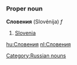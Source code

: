 =={{ru}}==
[[Category:Russian nouns]]
===Proper noun===
'''Словения''' (Slovénija) ''f''

#[[Slovenia]]

[[hu:Словения]]
[[nl:Словения]]